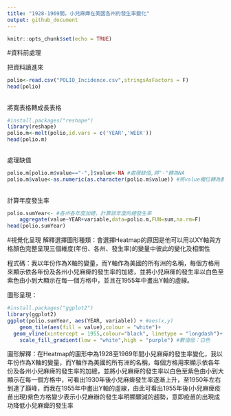 ---
title: "1928-1969間，小兒麻痺在美國各州的發生率變化"
output: github_document
---

```{r setup, include=FALSE}
knitr::opts_chunk$set(echo = TRUE)
```

#資料前處理

把資料讀進來
```{r}
polio<-read.csv("POLIO_Incidence.csv",stringsAsFactors = F)
head(polio)

```
## 

將寬表格轉成長表格

```{r}
#install.packages("reshape")
library(reshape)
polio.m<-melt(polio,id.vars = c('YEAR','WEEK'))
head(polio.m)
```
##

處理缺值

```{r}
polio.m[polio.m$value=="-",]$value<-NA #處理缺值,將"-"轉為NA
polio.m$value<-as.numeric(as.character(polio.m$value)) #將value欄位轉為數字
```
##

計算年度發生率

```{r}
polio.sumYear<- #各州各年度加總，計算該年度的總發生率
    aggregate(value~YEAR+variable,data=polio.m,FUN=sum,na.rm=F)
head(polio.sumYear)

```

#視覺化呈現
解釋選擇圖形種類：會選擇Heatmap的原因是他可以用以XY軸與方格顏色完整呈現三個維度(年份、各州、發生率)的變量中彼此的變化及相關性

程式碼：我以年份作為X軸的變量，而Y軸作為美國的所有洲的名稱，每個方格用來顯示依各年份及各州小兒麻痺的發生率的加總，並將小兒麻痺的發生率以白色至紫色由小到大顯示在每一個方格中，並且在1955年中畫出Y軸的虛線。

圖形呈現：
```{r}
#install.packages("ggplot2")
library(ggplot2)
ggplot(polio.sumYear, aes(YEAR, variable)) + #aes(x,y)
    geom_tile(aes(fill = value),colour = "white")+
  geom_vline(xintercept = 1955,colour="black", linetype = "longdash")+ #geom_tile: 區塊著色
    scale_fill_gradient(low = "white",high = "purple") #數值低：白色
```



圖形解釋：在Heatmap的圖形中為1928至1969年間小兒麻痺的發生率變化，我以年份作為X軸的變量，而Y軸作為美國的所有洲的名稱，每個方格用來顯示依各年份及各州小兒麻痺的發生率的加總，並將小兒麻痺的發生率以白色至紫色由小到大顯示在每一個方格中，可看出1930年後小兒麻痺發生率逐漸上升，至1950年左右到達了巔峰，而我在1955年中畫出Y軸的虛線，由此可看出1955年後(小兒麻痺疫苗出現)紫色方格變少表示小兒麻辦的發生率明顯驟減的趨勢，意即疫苗的出現成功降低小兒麻痺的發生率
